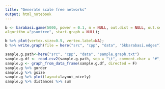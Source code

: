 ```yaml
---
title: "Generate scale free networks"
output: html_notebook
---
```

```r
b <- barabasi.game(5000, power = 0.1, m = NULL, out.dist = NULL, out.seq = NULL, out.pref = FALSE, zero.appeal = 1, directed = FALSE,
algorithm ="psumtree", start.graph = NULL);

b %>% plot(vertex.size=0.5, vertex.label=NA);
b %>% write.graph(file = here("src", "cpp", "data", "5kbarabasi.edges"), format = "edgelist")
```

```r
sample.g.path<-here("src", "cpp", "data", "sample.graph.txt")
sample.g.df <- read.csv2(sample.g.path, sep = "\t", comment.char = "#", header = F)
sample.g <- graph_from_data_frame(sample.g.df, directed = F)
sample.g %>% gorder
sample.g %>% gsize
sample.g %>% plot(layout=layout_nicely)
sample.g %>% distances %>% sum

```
